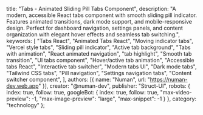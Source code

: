   title: "Tabs - Animated Sliding Pill Tabs Component",
  description: "A modern, accessible React tabs component with smooth sliding pill indicator. Features animated transitions, dark mode support, and mobile-responsive design. Perfect for dashboard navigation, settings panels, and content organization with elegant hover effects and seamless tab switching.",
  keywords: [
    "Tabs React",
    "Animated Tabs React",
    "Moving indicator tabs",
    "Vercel style tabs",
    "Sliding pill indicator",
    "Active tab background",
    "Tabs with animation",
    "React animated navigation",
    "tab highlight",
    "Smooth tab transition",
    "UI tabs component",
    "Hover/active tab animation",
    "Accessible tabs React",
    "Interactive tab switcher",
    "Modern tabs UI",
    "Dark mode tabs",
    "Tailwind CSS tabs",
    "Pill navigation",
    "Settings navigation tabs",
    "Content switcher component",
  ],
  authors: [{ name: "Numan", url: "https://numan-dev.web.app" }],
  creator: "@numan-dev",
  publisher: "Struct-UI",
  robots: {
    index: true,
    follow: true,
    googleBot: {
      index: true,
      follow: true,
      "max-video-preview": -1,
      "max-image-preview": "large",
      "max-snippet": -1
    }
  },
  category: "technology"
};

<ComponentCodePreview name='tabs' hasReTrigger isFitheight />
